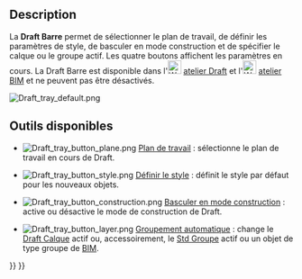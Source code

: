 <languages/>

{{Docnav/fr
|[[Draft_ShowSnapBar/fr|Barre d'aimantation]]
|[[Draft_annotation_scale_widget/fr|Widget d'échelle d'annotation]]
|[[Draft_Workbench/fr|Atelier Draft]]
|IconL=Draft_ShowSnapBar.svg
|IconR=
|IconC=Workbench_Draft.svg
}}

{{TOCright}}

==Description==

La '''Draft Barre''' permet de sélectionner le plan de travail, de définir les paramètres de style, de basculer en mode construction et de spécifier le calque ou le groupe actif. Les quatre boutons affichent les paramètres en cours. La Draft Barre est disponible dans l'[[Image:Workbench_Draft.svg|24px]] [[Draft_Workbench/fr|atelier Draft]] et l'[[Image:Workbench_BIM.svg|24px]] [[BIM_Workbench/fr|atelier BIM]] et ne peuvent pas être désactivés.

[[Image:Draft_tray_default.png]]
{{Caption|La Draft Barre}}

<span id="Available_tools"></span>
==Outils disponibles==

* [[Image:Draft_tray_button_plane.png]] [[Draft_SelectPlane/fr|Plan de travail]] : sélectionne le plan de travail en cours de Draft.

* [[Image:Draft_tray_button_style.png]] [[Draft_SetStyle/fr|Définir le style]] : définit le style par défaut pour les nouveaux objets.

* [[Image:Draft_tray_button_construction.png]] [[Draft_ToggleConstructionMode/fr|Basculer en mode construction]] : active ou désactive le mode de construction de Draft.

* [[Image:Draft_tray_button_layer.png]] [[Draft_AutoGroup/fr|Groupement automatique]] : change le [[Draft_Layer/fr|Draft Calque]] actif ou, accessoirement, le [[Std_Group/fr|Std Groupe]] actif ou un objet de type groupe de [[BIM_Workbench/fr|BIM]].


{{Docnav/fr
|[[Draft_ShowSnapBar/fr|Barre d'aimantation]]
|[[Draft_annotation_scale_widget/fr|Widget d'échelle d'annotation]]
|[[Draft_Workbench/fr|Atelier Draft]]
|IconL=Draft_ShowSnapBar.svg
|IconR=
|IconC=Workbench_Draft.svg
}}

{{Draft Tools navi{{#translation:}}}}
{{Userdocnavi{{#translation:}}}}